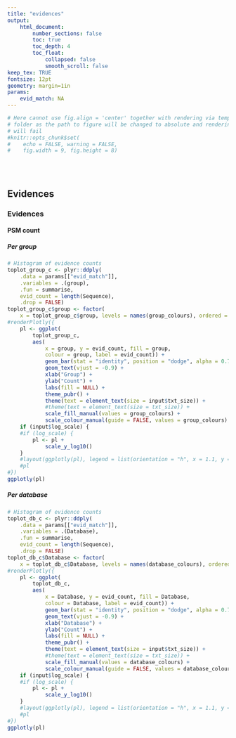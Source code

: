 ```yaml
---
title: "evidences"
output: 
    html_document:
        number_sections: false
        toc: true
        toc_depth: 4
        toc_float:
            collapsed: false
            smooth_scroll: false
keep_tex: TRUE
fontsize: 12pt
geometry: margin=1in
params:
    evid_match: NA
---
```




```r

# Here cannot use fig.align = 'center' together with rendering via temporary
# folder as the path to figure will be changed to absolute and rendering
# will fail
#knitr::opts_chunk$set(
#    echo = FALSE, warning = FALSE,
#    fig.width = 9, fig.height = 8)

```



<br />
<br />

## Evidences

### Evidences

#### PSM count {.tabset}

##### Per group

```r

# Histogram of evidence counts
toplot_group_c <- plyr::ddply(
    .data = params[["evid_match"]],
    .variables = .(group),
    .fun = summarise,
    evid_count = length(Sequence),
    .drop = FALSE)
toplot_group_c$group <- factor(
    x = toplot_group_c$group, levels = names(group_colours), ordered = TRUE)
#renderPlotly({
    pl <- ggplot(
        toplot_group_c,
        aes(
            x = group, y = evid_count, fill = group,
            colour = group, label = evid_count)) +
            geom_bar(stat = "identity", position = "dodge", alpha = 0.7) +
            geom_text(vjust = -0.9) +
            xlab("Group") +
            ylab("Count") +
            labs(fill = NULL) +
            theme_pubr() +
            theme(text = element_text(size = input$txt_size)) +
            #theme(text = element_text(size = txt_size)) +
            scale_fill_manual(values = group_colours) +
            scale_colour_manual(guide = FALSE, values = group_colours)
    if (input$log_scale) {
    #if (log_scale) {
        pl <- pl +
            scale_y_log10()
    }
    #layout(ggplotly(pl), legend = list(orientation = "h", x = 1.1, y = 0.5))
    #pl
#})
ggplotly(pl)

```



##### Per database

```r

# Histogram of evidence counts
toplot_db_c <- plyr::ddply(
    .data = params[["evid_match"]],
    .variables = .(Database),
    .fun = summarise,
    evid_count = length(Sequence),
    .drop = FALSE)
toplot_db_c$Database <- factor(
    x = toplot_db_c$Database, levels = names(database_colours), ordered = TRUE)
#renderPlotly({
    pl <- ggplot(
        toplot_db_c,
        aes(
            x = Database, y = evid_count, fill = Database,
            colour = Database, label = evid_count)) +
            geom_bar(stat = "identity", position = "dodge", alpha = 0.7) +
            geom_text(vjust = -0.9) +
            xlab("Database") +
            ylab("Count") +
            labs(fill = NULL) +
            theme_pubr() +
            theme(text = element_text(size = input$txt_size)) +
            #theme(text = element_text(size = txt_size)) +
            scale_fill_manual(values = database_colours) +
            scale_colour_manual(guide = FALSE, values = database_colours)
    if (input$log_scale) {
    #if (log_scale) {
        pl <- pl +
            scale_y_log10()
    }
    #layout(ggplotly(pl), legend = list(orientation = "h", x = 1.1, y = 0.5))
    #pl
#})
ggplotly(pl)

```



